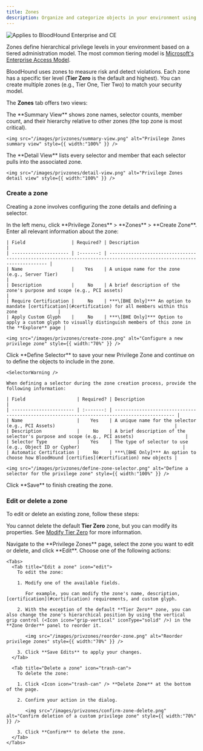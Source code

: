 ```yaml
---
title: Zones
description: Organize and categorize objects in your environment using Privilege Zones.
---
```



<img noZoom src="/assets/enterprise-AND-community-edition-pill-tag.svg" alt="Applies to BloodHound Enterprise and CE" />

Zones define hierarchical privilege levels in your environment based on a tiered administration model. The most common tiering model is [Microsoft's Enterprise Access Model](https://learn.microsoft.com/en-us/security/privileged-access-workstations/privileged-access-access-model).

BloodHound uses zones to measure risk and detect violations. Each zone has a specific tier level (**Tier Zero** is the default and highest). You can create multiple zones (e.g., Tier One, Tier Two) to match your security model.

The **Zones** tab offers two views:

<Tabs>
  <Tab title="Summary View">
    The **Summary View** shows zone names, selector counts, member count, and their hierarchy relative to other zones (the top zone is most critical).

    <img src="/images/privzones/summary-view.png" alt="Privilege Zones summary view" style={{ width:"100%" }} />
  </Tab>

  <Tab title="Detail View">
    The **Detail View** lists every selector and member that each selector pulls into the associated zone.

    <img src="/images/privzones/detail-view.png" alt="Privilege Zones detail view" style={{ width:"100%" }} />
  </Tab>
</Tabs>

### Create a zone

Creating a zone involves configuring the zone details and defining a selector.

<SelectorWarning />

<Steps>
  <Step title="Open the Privilege Zones page">
    In the left menu, click **Privilege Zones** > **Zones** > **Create Zone**.
  </Step>

  <Step title="Configure initial zone details">
    Enter all relevant information about the zone:

    | Field                 | Required? | Description                                                                                                           |
    | --------------------- | :-------: | --------------------------------------------------------------------------------------------------------------------- |
    | Name                  |    Yes    | A unique name for the zone (e.g., Server Tier)                                                                        |
    | Description           |     No    | A brief description of the zone's purpose and scope (e.g., PCI assets)                                                |
    | Require Certification |     No    | ***\[BHE Only]*** An option to mandate [certification](#certification) for all members within this zone               |
    | Apply Custom Glyph    |     No    | ***\[BHE Only]*** Option to apply a custom glyph to visually distinguish members of this zone in the **Explore** page |

    <img src="/images/privzones/create-zone.png" alt="Configure a new privilege zone" style={{ width:"70%" }} />
  </Step>

  <Step title="Define a selector">
    Click **Define Selector** to save your new Privilege Zone and continue on to define the objects to include in the zone.

    <SelectorWarning />

    When defining a selector during the zone creation process, provide the following information:

    | Field                   | Required? | Description                                                                                  |
    | ----------------------- | :-------: | -------------------------------------------------------------------------------------------- |
    | Name                    |    Yes    | A unique name for the selector (e.g., PCI Assets)                                            |
    | Description             |     No    | A brief description of the selector's purpose and scope (e.g., PCI assets)                   |
    | Selector Type           |    Yes    | The type of selector to use (e.g., Object ID or Cypher)                                      |
    | Automatic Certification |     No    | ***\[BHE Only]*** An option to choose how BloodHound [certifies](#certification) new objects |

    <img src="/images/privzones/define-zone-selector.png" alt="Define a selector for the privilege zone" style={{ width:"100%" }} />
  </Step>

  <Step title="Complete zone creation">
    Click **Save** to finish creating the zone.
  </Step>
</Steps>

### Edit or delete a zone

To edit or delete an existing zone, follow these steps:

<Note>You cannot delete the default **Tier Zero** zone, but you can modify its properties. See [Modify Tier Zero](/core-concepts/modifying-tier-zero) for more information.</Note>

<Steps>
  <Step title="Select a zone">
    Navigate to the **Privilege Zones** page, select the zone you want to edit or delete, and click **Edit**.
  </Step>

  <Step title="Edit or delete a zone">
    Choose one of the following actions:

    <Tabs>
      <Tab title="Edit a zone" icon="edit">
        To edit the zone:

        1. Modify one of the available fields.

           For example, you can modify the zone's name, description, [certification](#certification) requirements, and custom glyph.

        2. With the exception of the default **Tier Zero** zone, you can also change the zone's hierarchical position by using the vertical grip control (<Icon icon="grip-vertical" iconType="solid" />) in the **Zone Order** panel to reorder it.

           <img src="/images/privzones/reorder-zone.png" alt="Reorder privilege zones" style={{ width:"70%" }} />

        3. Click **Save Edits** to apply your changes.
      </Tab>

      <Tab title="Delete a zone" icon="trash-can">
        To delete the zone:

        1. Click <Icon icon="trash-can" /> **Delete Zone** at the bottom of the page.

        2. Confirm your action in the dialog.

           <img src="/images/privzones/confirm-zone-delete.png" alt="Confirm deletion of a custom privilege zone" style={{ width:"70%" }} />

        3. Click **Confirm** to delete the zone.
      </Tab>
    </Tabs>
  </Step>
</Steps>
